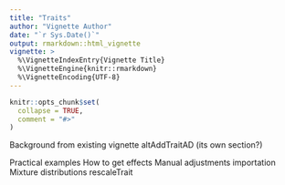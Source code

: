 ```yaml
---
title: "Traits"
author: "Vignette Author"
date: "`r Sys.Date()`"
output: rmarkdown::html_vignette
vignette: >
  %\VignetteIndexEntry{Vignette Title}
  %\VignetteEngine{knitr::rmarkdown}
  %\VignetteEncoding{UTF-8}
---
```


```r
knitr::opts_chunk$set(
  collapse = TRUE,
  comment = "#>"
)
```

Background from existing vignette
  altAddTraitAD (its own section?)

Practical examples
  How to get effects
  Manual adjustments 
  importation
    Mixture distributions
  rescaleTrait
  





